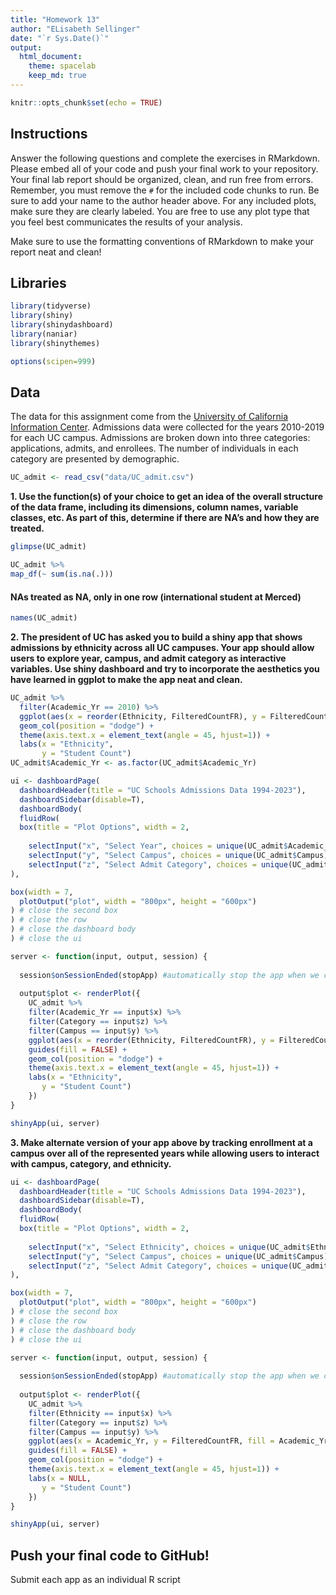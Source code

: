 ```yaml
---
title: "Homework 13"
author: "ELisabeth Sellinger"
date: "`r Sys.Date()`"
output:
  html_document: 
    theme: spacelab
    keep_md: true
---
```


```r
knitr::opts_chunk$set(echo = TRUE)
```

## Instructions
Answer the following questions and complete the exercises in RMarkdown. Please embed all of your code and push your final work to your repository. Your final lab report should be organized, clean, and run free from errors. Remember, you must remove the `#` for the included code chunks to run. Be sure to add your name to the author header above. For any included plots, make sure they are clearly labeled. You are free to use any plot type that you feel best communicates the results of your analysis.  

Make sure to use the formatting conventions of RMarkdown to make your report neat and clean!  

## Libraries
```r
library(tidyverse)
library(shiny)
library(shinydashboard)
library(naniar)
library(shinythemes)
```

```r
options(scipen=999)
```

## Data
The data for this assignment come from the [University of California Information Center](https://www.universityofcalifornia.edu/infocenter). Admissions data were collected for the years 2010-2019 for each UC campus. Admissions are broken down into three categories: applications, admits, and enrollees. The number of individuals in each category are presented by demographic.  
```r
UC_admit <- read_csv("data/UC_admit.csv")
```

**1. Use the function(s) of your choice to get an idea of the overall structure of the data frame, including its dimensions, column names, variable classes, etc. As part of this, determine if there are NA's and how they are treated.**  
```r
glimpse(UC_admit)
```

```r
UC_admit %>% 
map_df(~ sum(is.na(.)))
```

#### NAs treated as NA, only in one row (international student at Merced)

```r
names(UC_admit)
```

**2. The president of UC has asked you to build a shiny app that shows admissions by ethnicity across all UC campuses. Your app should allow users to explore year, campus, and admit category as interactive variables. Use shiny dashboard and try to incorporate the aesthetics you have learned in ggplot to make the app neat and clean.**  
```r
UC_admit %>% 
  filter(Academic_Yr == 2010) %>% 
  ggplot(aes(x = reorder(Ethnicity, FilteredCountFR), y = FilteredCountFR, fill = Campus)) +
  geom_col(position = "dodge") +
  theme(axis.text.x = element_text(angle = 45, hjust=1)) +
  labs(x = "Ethnicity",
       y = "Student Count")
UC_admit$Academic_Yr <- as.factor(UC_admit$Academic_Yr)
```

```r
ui <- dashboardPage(
  dashboardHeader(title = "UC Schools Admissions Data 1994-2023"),
  dashboardSidebar(disable=T),
  dashboardBody(
  fluidRow(
  box(title = "Plot Options", width = 2,
    
    selectInput("x", "Select Year", choices = unique(UC_admit$Academic_Yr), hr()), 
    selectInput("y", "Select Campus", choices = unique(UC_admit$Campus), hr()),
    selectInput("z", "Select Admit Category", choices = unique(UC_admit$Category), hr()),
),  

box(width = 7,
  plotOutput("plot", width = "800px", height = "600px")
) # close the second box
) # close the row
) # close the dashboard body
) # close the ui

server <- function(input, output, session) {
  
  session$onSessionEnded(stopApp) #automatically stop the app when we close it
  
  output$plot <- renderPlot({
    UC_admit %>% 
    filter(Academic_Yr == input$x) %>% 
    filter(Category == input$z) %>% 
    filter(Campus == input$y) %>% 
    ggplot(aes(x = reorder(Ethnicity, FilteredCountFR), y = FilteredCountFR, fill = Ethnicity)) +
    guides(fill = FALSE) +
    geom_col(position = "dodge") +
    theme(axis.text.x = element_text(angle = 45, hjust=1)) +
    labs(x = "Ethnicity",
       y = "Student Count")
    })
}

shinyApp(ui, server)
```

**3. Make alternate version of your app above by tracking enrollment at a campus over all of the represented years while allowing users to interact with campus, category, and ethnicity.**
```r
ui <- dashboardPage(
  dashboardHeader(title = "UC Schools Admissions Data 1994-2023"),
  dashboardSidebar(disable=T),
  dashboardBody(
  fluidRow(
  box(title = "Plot Options", width = 2,
    
    selectInput("x", "Select Ethnicity", choices = unique(UC_admit$Ethnicity), hr()), 
    selectInput("y", "Select Campus", choices = unique(UC_admit$Campus), hr()),
    selectInput("z", "Select Admit Category", choices = unique(UC_admit$Category), hr()),
),  

box(width = 7,
  plotOutput("plot", width = "800px", height = "600px")
) # close the second box
) # close the row
) # close the dashboard body
) # close the ui

server <- function(input, output, session) {
  
  session$onSessionEnded(stopApp) #automatically stop the app when we close it
  
  output$plot <- renderPlot({
    UC_admit %>% 
    filter(Ethnicity == input$x) %>% 
    filter(Category == input$z) %>% 
    filter(Campus == input$y) %>% 
    ggplot(aes(x = Academic_Yr, y = FilteredCountFR, fill = Academic_Yr)) +
    guides(fill = FALSE) +
    geom_col(position = "dodge") +
    theme(axis.text.x = element_text(angle = 45, hjust=1)) +
    labs(x = NULL,
       y = "Student Count")
    })
}

shinyApp(ui, server)
```


## Push your final code to GitHub!
Submit each app as an individual R script